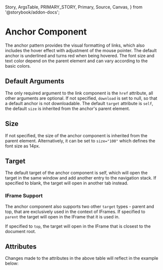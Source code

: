   Story,
  ArgsTable,
  PRIMARY_STORY,
  Primary,
  Source,
  Canvas,
} from '@storybook/addon-docs';

# Anchor Component

The anchor pattern provides the visual formatting of links, which also includes the hover effect with adjustment of the mouse pointer.
The default anchor is underlined and turns red when being hovered. The font size and text color depend on the parent element and can vary according to the basic colors.

## Default Arguments

<Canvas columns={3} withSource="open" withToolbar={false}>
  <Story id="components-interaction-anchor--story-010-default" />
</Canvas>

The only required argument to the link component is the `href` attribute, all other arguments are optional.
If not specified, `download` is set to null, so that a default anchor is not downloadable.
The default `target` attribute is `self`, the default `size` is inherited from the anchor's parent element.

## Size

<Canvas columns={3} withSource="open" withToolbar={false}>
  <Story id="components-interaction-anchor--story-020-size-100" />
</Canvas>

If not specified, the size of the anchor component is inherited from the parent element.
Alternatively, it can be set to `size="100"` which defines the font size as 14px.

## Target

<Canvas columns={3} withSource="open" withToolbar={false}>
  <Story id="components-interaction-anchor--story-030-target-blank" />
</Canvas>

The default target of the anchor component is self, which will open the target in the same window and add another entry to the navigation stack.
If specified to blank, the target will open in another tab instead.

### IFrame Support

The anchor component also supports two other `target` types - parent and top, that are exclusively used in the context of IFrames.
If specified to `parent` the target will open in the IFrame that it is used in.

If specified to `top`, the target will open in the IFrame that is closest to the document root.

## Attributes

<ArgsTable story={PRIMARY_STORY} />
Changes made to the attributes in the above table will reflect in the example below:
<Primary />
